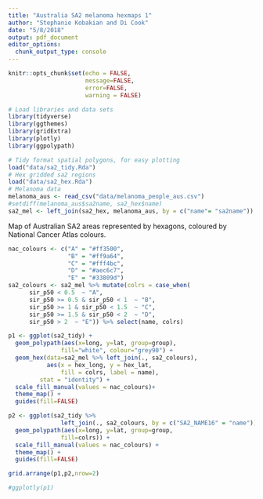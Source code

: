 ```yaml
---
title: "Australia SA2 melanoma hexmaps 1"
author: "Stephanie Kobakian and Di Cook"
date: "5/8/2018"
output: pdf_document
editor_options: 
  chunk_output_type: console
---
```


```r
knitr::opts_chunk$set(echo = FALSE, 
                      message=FALSE, 
                      error=FALSE, 
                      warning = FALSE)
```


```r
# Load libraries and data sets
library(tidyverse)
library(ggthemes)
library(gridExtra)
library(plotly)
library(ggpolypath)

# Tidy format spatial polygons, for easy plotting
load("data/sa2_tidy.Rda")
# Hex gridded sa2 regions
load("data/sa2_hex.Rda")
# Melanoma data
melanoma_aus <- read_csv("data/melanoma_people_aus.csv")
#setdiff(melanoma_aus$sa2name, sa2_hex$name)
sa2_mel <- left_join(sa2_hex, melanoma_aus, by = c("name"= "sa2name"))
```
 

Map of Australian SA2 areas represented by hexagons, coloured by National Cancer Atlas colours.

```r
nac_colours <- c("A" = "#ff3500",
                 "B" = "#ff9a64",
                 "C" = "#fff4bc",
                 "D" = "#aec6c7",
                 "E" = "#33809d")
sa2_colours <- sa2_mel %>% mutate(colrs = case_when(
      sir_p50 < 0.5  ~ "A",
      sir_p50 >= 0.5 & sir_p50 < 1  ~ "B",
      sir_p50 >= 1 & sir_p50 < 1.5  ~ "C",
      sir_p50 >= 1.5 & sir_p50 < 2  ~ "D",
      sir_p50 > 2  ~ "E")) %>% select(name, colrs)
```

```r
p1 <- ggplot(sa2_tidy) +
  geom_polypath(aes(x=long, y=lat, group=group),
               fill="white", colour="grey90") +
  geom_hex(data=sa2_mel %>% left_join(., sa2_colours),
           aes(x = hex_long, y = hex_lat,
               fill = colrs, label = name),
         stat = "identity") +
  scale_fill_manual(values = nac_colours)+
  theme_map() + 
  guides(fill=FALSE)
```

```r
p2 <- ggplot(sa2_tidy %>% 
               left_join(., sa2_colours, by = c("SA2_NAME16" = "name"))) + 
  geom_polypath(aes(x=long, y=lat, group=group,
               fill=colrs)) +
  scale_fill_manual(values = nac_colours) +
  theme_map() + 
  guides(fill=FALSE)

grid.arrange(p1,p2,nrow=2)

#ggplotly(p1)
```
